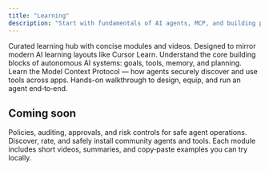 ```yaml
---
title: "Learning"
description: "Start with fundamentals of AI agents, MCP, and building practical agents."
---
```


<Info>
Curated learning hub with concise modules and videos. Designed to mirror modern AI learning layouts like Cursor Learn.
</Info>

<CardGroup cols={3}>
<Card title="What is an AI agent?" icon="sparkles" href="/learn/ai-agent">
Understand the core building blocks of autonomous AI systems: goals, tools, memory, and planning.
</Card>

<Card title="What is MCP?" icon="cube" href="/learn/mcp">
Learn the Model Context Protocol — how agents securely discover and use tools across apps.
</Card>

<Card title="Create and use AI agents" icon="wrench" href="/learn/build-agents">
Hands-on walkthrough to design, equip, and run an agent end‑to‑end.
</Card>
</CardGroup>

## Coming soon

<CardGroup cols={2}>
<Card title="Governance" icon="shield" href="#" disabled>
Policies, auditing, approvals, and risk controls for safe agent operations.
</Card>

<Card title="Agent marketplace" icon="store" href="#" disabled>
Discover, rate, and safely install community agents and tools.
</Card>
</CardGroup>

<Tip>
Each module includes short videos, summaries, and copy‑paste examples you can try locally.
</Tip>


